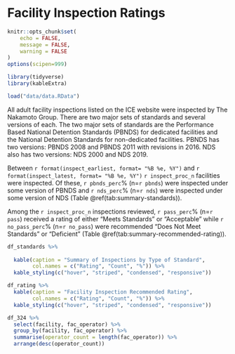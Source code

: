 # Facility Inspection Ratings

```r
knitr::opts_chunk$set(
	echo = FALSE,
	message = FALSE,
	warning = FALSE
)
options(scipen=999)
```

```r
library(tidyverse)
library(kableExtra)

load("data/data.RData")
```

All adult facility inspections listed on the ICE website were inspected by The Nakamoto Group. There are two major sets of standards and several versions of each. The two major sets of standards are the Performance Based National Detention Standards (PBNDS) for dedicated facilities and the National Detention Standards for non-dedicated facilities. PBNDS has two versions: PBNDS 2008 and PBNDS 2011 with revisions in 2016. NDS also has two versions: NDS 2000 and NDS 2019.

Between `r format(inspect_earliest, format= "%B %e, %Y")` and `r format(inspect_latest, format= "%B %e, %Y")` `r inspect_proc_n` facilities were inspected. Of these, `r pbnds_perc`% (n=`r pbnds`) were inspected under some version of PBNDS and `r nds_perc`% (n=`r nds`) were inspected under some version of NDS (Table \@ref(tab:summary-standards)).

Among the `r inspect_proc_n` inspections reviewed, `r pass_perc`% (n=`r pass`) received a rating of either "Meets Standards" or "Acceptable" while `r no_pass_perc`% (n=`r no_pass`) were recommended "Does Not Meet Standards" or "Deficient" (Table \@ref(tab:summary-recommended-rating)).

```r
df_standards %>% 
 
  kable(caption = "Summary of Inspections by Type of Standard",
        col.names = c("Rating", "Count", "%")) %>% 
  kable_styling(c("hover", "striped", "condensed", "responsive"))
```

```r

df_rating %>% 
  kable(caption = "Facility Inspection Recommended Rating",
        col.names = c("Rating", "Count", "%")) %>% 
  kable_styling(c("hover", "striped", "condensed", "responsive"))
```

```r
df_324 %>% 
  select(facility, fac_operator) %>% 
  group_by(facility, fac_operator) %>% 
  summarise(operator_count = length(fac_operator)) %>% 
  arrange(desc(operator_count))
```
